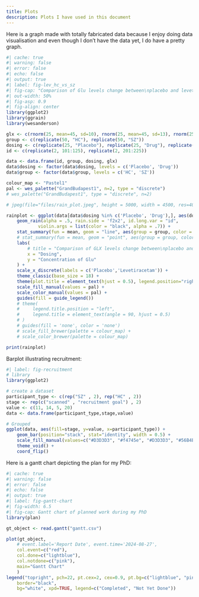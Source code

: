 ```yaml
---
title: Plots 
description: Plots I have used in this document
---
```


Here is a graph made with totally fabricated data because I enjoy doing data visualisation and even though I don't have the data yet, I do have a pretty graph. 
```r
#| cache: true
#| warning: false
#| error: false
#| echo: false
#| output: true
#| label: fig-lev_hc_vs_sz
#| fig-cap: "Comparison of Glu levels change between\nplacebo and levetiracetam in HC and SZ"
#| out-width: 50%
#| fig-asp: 0.9
#| fig-align: center
library(ggplot2)
library(ggrain)
library(wesanderson)

glx <- c(rnorm(25, mean=45, sd=10), rnorm(25, mean=45, sd=13), rnorm(25, mean=69, sd=10), rnorm(25, mean=45, sd=10))
group <- c(replicate(50, "HC"), replicate(50, "SZ"))
dosing <- c(replicate(25, "Placebo"), replicate(25, "Drug"), replicate(25, "Placebo"), replicate(25, "Drug"))
id <- c(replicate(2, 101:125), replicate(2, 201:225))

data <- data.frame(id, group, dosing, glx)
data$dosing <- factor(data$dosing, levels = c('Placebo', 'Drug'))
data$group <- factor(data$group, levels = c('HC', 'SZ'))

colour_map <- "Pastel1"
pal <- wes_palette("GrandBudapest1", n=2, type = "discrete")
# wes_palette("GrandBudapest1", type = "discrete", n=2)

# jpeg(file="files/rain_plot.jpeg", height = 5000, width = 4500, res=400)

rainplot <- ggplot(data[data$dosing %in% c('Placebo', 'Drug'),], aes(dosing, glx, fill = group, color=group)) +
    geom_rain(alpha = .5, rain.side = 'f2x2', id.long.var = "id",
            violin.args = list(color = "black", alpha = .7)) +
    stat_summary(fun = mean, geom = "line", aes(group = group, color = group), lwd=1.5) +
    # stat_summary(fun = mean, geom = "point", aes(group = group, color = group)) +
    labs(
        # title = "Comparison of GLX levels change between\nplacebo and levetiracetam in HC and SZ",
        x = "Dosing",
        y = "Concentration of Glu"
    ) +
    scale_x_discrete(labels = c('Placebo','Levetiracetam')) +
    theme_classic(base_size = 18) +
    theme(plot.title = element_text(hjust = 0.5), legend.position="right") +
    scale_fill_manual(values = pal) +
    scale_color_manual(values = pal) +
    guides(fill = guide_legend()) 
    # theme(
    #     legend.title.position = "left",
    #     legend.title = element_text(angle = 90, hjust = 0.5)
    # )
    # guides(fill = 'none', color = 'none')
    # scale_fill_brewer(palette = colour_map) +
    # scale_color_brewer(palette = colour_map) 

print(rainplot)
```


Barplot illustrating recruitment:

```r
#| label: fig-recruitment
# library
library(ggplot2)

# create a dataset
participant_type <- c(rep("SZ" , 2), rep("HC" , 2))
stage <- rep(c("scanned" , "recruitment goal") , 2)
value <- c(11, 14, 5, 20)
data <- data.frame(participant_type,stage,value)

# Grouped
ggplot(data, aes(fill=stage, y=value, x=participant_type)) + 
    geom_bar(position="stack", stat="identity", width = 0.5) + 
    scale_fill_manual(values=c("#D3D3D3", "#f4745e", "#D3D3D3", "#56B4E9")) +
    theme_void() +
    coord_flip()
```


Here is a gantt chart depicting the plan for my PhD:
```r
#| cache: true
#| warning: false
#| error: false
#| echo: false
#| output: true
#| label: fig-gantt-chart
#| fig-width: 6.5
#| fig-cap: Gantt chart of planned work during my PhD
library(plan)

gt_object <- read.gantt("gantt.csv") 

plot(gt_object,
    # event.label='Report Date', event.time='2024-08-27',
    col.event=c("red"),
    col.done=c("lightblue"),
    col.notdone=c("pink"),
    main="Gantt Chart"
    )
legend("topright", pch=22, pt.cex=2, cex=0.9, pt.bg=c("lightblue", "pink"),
    border="black",
    bg="white", xpd=TRUE, legend=c("Completed", "Not Yet Done"))
```